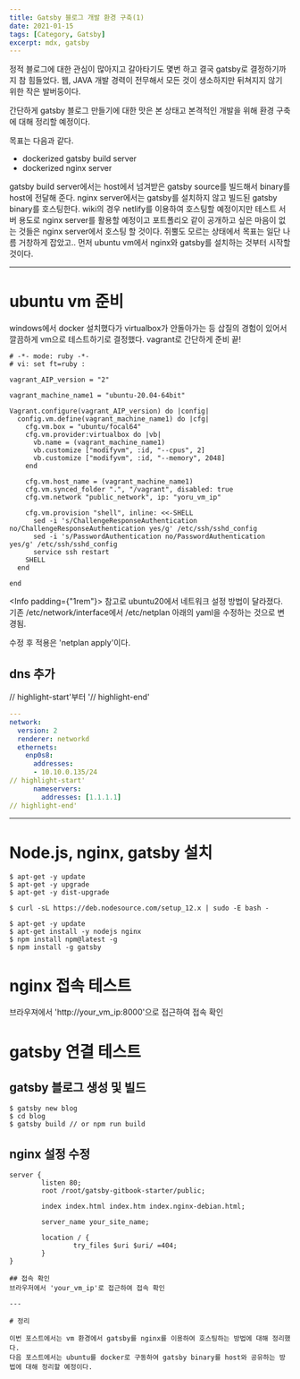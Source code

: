 ```yaml
---
title: Gatsby 블로그 개발 환경 구축(1)
date: 2021-01-15
tags: [Category, Gatsby]
excerpt: mdx, gatsby
---
```


정적 블로그에 대한 관심이 많아지고 갈아타기도 몇번 하고 결국 gatsby로 결정하기까지 참 힘들었다. 웹, JAVA 개발 경력이 전무해서 모든 것이 생소하지만 뒤쳐지지 않기 위한 작은 발버둥이다. 

간단하게 gatsby 블로그 만들기에 대한 맛은 본 상태고 본격적인 개발을 위해 환경 구축에 대해 정리할 예정이다. 

목표는 다음과 같다.

- dockerized gatsby build server
- dockerized nginx server

gatsby build server에서는 host에서 넘겨받은 gatsby source를 빌드해서 binary를 host에 전달해 준다.
nginx server에서는 gatsby를 설치하지 않고 빌드된 gatsby binary를 호스팅한다. 
wiki의 경우 netlify를 이용하여 호스팅할 예정이지만 테스트 서버 용도로 nginx server를 활용할 예정이고 포트폴리오 같이 공개하고 싶은 마음이 없는 것들은 nginx server에서 호스팅 할 것이다. 
쥐뿔도 모르는 상태에서 목표는 일단 나름 거창하게 잡았고.. 먼저 ubuntu vm에서 nginx와 gatsby를 설치하는 것부터 시작할 것이다.

---

# ubuntu vm 준비
windows에서 docker 설치했다가 virtualbox가 안돌아가는 등 삽질의 경험이 있어서 깔끔하게 vm으로 테스트하기로 결정했다.
vagrant로 간단하게 준비 끝!

```Vagrantfile
# -*- mode: ruby -*-
# vi: set ft=ruby :

vagrant_AIP_version = "2"

vagrant_machine_name1 = "ubuntu-20.04-64bit"

Vagrant.configure(vagrant_AIP_version) do |config|
  config.vm.define(vagrant_machine_name1) do |cfg|
	cfg.vm.box = "ubuntu/focal64"
	cfg.vm.provider:virtualbox do |vb|
	  vb.name = (vagrant_machine_name1)
	  vb.customize ["modifyvm", :id, "--cpus", 2]
	  vb.customize ["modifyvm", :id, "--memory", 2048]
	end
	  
	cfg.vm.host_name = (vagrant_machine_name1)
    cfg.vm.synced_folder ".", "/vagrant", disabled: true
	cfg.vm.network "public_network", ip: "yoru_vm_ip"
	
	cfg.vm.provision "shell", inline: <<-SHELL
	  sed -i 's/ChallengeResponseAuthentication no/ChallengeResponseAuthentication yes/g' /etc/ssh/sshd_config
      sed -i 's/PasswordAuthentication no/PasswordAuthentication yes/g' /etc/ssh/sshd_config
	  service ssh restart
    SHELL
  end

end

```

<Info padding={"1rem"}>
참고로 ubuntu20에서 네트워크 설정 방법이 달라졌다. 기존 /etc/network/interface에서 /etc/netplan 아래의 yaml을 수정하는 것으로 변경됨.

수정 후 적용은 'netplan apply'이다.

</Info> 

## dns 추가

// highlight-start'부터 '// highlight-end'

```yaml:title=/etc/netplan/50-vagrant.yaml
---
network:
  version: 2
  renderer: networkd
  ethernets:
    enp0s8:
      addresses:
      - 10.10.0.135/24
// highlight-start'
      nameservers:
        addresses: [1.1.1.1]
// highlight-end'

```

---

# Node.js, nginx, gatsby 설치

```shell
$ apt-get -y update
$ apt-get -y upgrade
$ apt-get -y dist-upgrade

$ curl -sL https://deb.nodesource.com/setup_12.x | sudo -E bash -

$ apt-get -y update
$ apt-get install -y nodejs nginx
$ npm install npm@latest -g
$ npm install -g gatsby

```

# nginx 접속 테스트
브라우져에서 'http://your_vm_ip:8000'으로 접근하여 접속 확인

# gatsby 연결 테스트
## gatsby 블로그 생성 및 빌드

```shell
$ gatsby new blog
$ cd blog
$ gatsby build // or npm run build

```

## nginx 설정 수정

```shell:title=/etc/nginx/sites-available/default
server {
        listen 80;       
        root /root/gatsby-gitbook-starter/public;

        index index.html index.htm index.nginx-debian.html;

        server_name your_site_name;

        location / {              
                try_files $uri $uri/ =404;
        }
}

## 접속 확인
브라우저에서 'your_vm_ip'로 접근하여 접속 확인

---

# 정리

이번 포스트에서는 vm 환경에서 gatsby를 nginx를 이용하여 호스팅하는 방법에 대해 정리했다. 
다음 포스트에서는 ubuntu를 docker로 구동하여 gatsby binary를 host와 공유하는 방법에 대해 정리할 예정이다.
